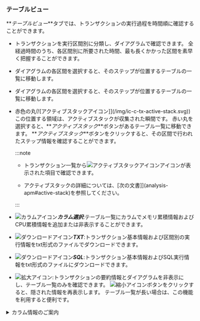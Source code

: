 ### テーブルビュー

**_テーブルビュー_**タブでは、トランザクションの実行過程を時間順に確認することができます。

<Xclude product='php,nodejs,golang'>

<ImgLang img="analysis-tx-table-view-mode.png" desc="テーブルビュー" />

</Xclude>

<InDoc product='php,nodejs,golang'>

<ImgLang img="analysis-tx-table-view-mode-none-actx.png" desc="テーブルビュー" />

</InDoc>

-   トランザクションを実行区間別に分類し、ダイアグラムで確認できます。 全経過時間のうち、各区間別に所要された時間、最も長くかかった区間を素早く把握することができます。

<Xclude product='php,nodejs,golang'>

-   ダイアグラムの各区間を選択すると、そのステップが位置するテーブルの一覧に移動します。

    <ImgLang img="analysis-tx-table-view-select-stack.png" desc="ステップ選択" />

</Xclude>

<InDoc product='php,nodejs,golang'>

-   ダイアグラムの各区間を選択すると、そのステップが位置するテーブルの一覧に移動します。

    <ImgLang img="analysis-tx-table-view-select-stack-none-actx.png" desc="ステップ選択" />

</InDoc>

<Xclude product='php,nodejs,golang'>

-   赤色の丸(![アクティブスタックアイコン]](/img/ic-c-tx-active-stack.svg))この位置する領域は、アクティブスタックが収集された瞬間です。 赤い丸を選択すると、**_アクティブスタック_**ボタンがあるテーブル一覧に移動できます。 **_アクティブスタック_**ボタンをクリックすると、その区間で行われたステップ情報を確認することができます。

    :::note

    -   トランザクション一覧から![アクティブスタックアイコン](/img/ic-s-active-stack.svg)アイコンが表示された項目で確認できます。

    -   アクティブスタックの詳細については、[次の文書]](analysis-apm#active-stack)を参照してください。

    :::

</Xclude>

-   ![カラムアイコン](/img/ico-column.svg)**_カラム選択_**:テーブル一覧にカラムでメモリ累積情報およびCPU累積情報を追加または非表示することができます。

-   ![ダウンロードアイコン](/img/ico-download.svg)**_TXT_**:トランザクション基本情報および区間別の実行情報をtxt形式のファイルでダウンロードできます。

-   ![ダウンロードアイコン](/img/ico-download.svg)**_SQL_**:トランザクション基本情報およびSQL実行情報をtxt形式のファイルにダウンロードできます。

-   ![拡大アイコン](/img/ic-outside.svg):トランザクションの要約情報とダイアグラムを非表示にし、テーブル一覧のみを確認できます。 ![縮小アイコン](/img/ic-inside.svg)ボタンをクリックすると、隠された情報を再表示します。 テーブル一覧が長い場合は、この機能を利用すると便利です。

<details>
<summary>カラム情報のご案内</summary>

-   **_No_**:ステップの発生順序

-   **_時間_**:各ステップの開始時刻

-   **_時間差_**:当該ステップの開始時刻から次のステップに移るまで待ち時間、外部要因により遅延する場合、経過時間と異なる場合があります。

-   **_経過_**:各メソッドの開始から終了までの所要時間

-   **_内容_**:該当ステップの詳細な実行内容

</details>

